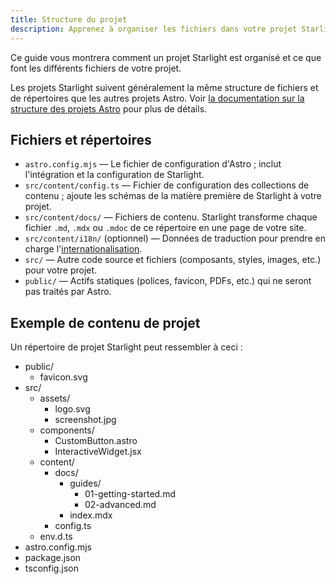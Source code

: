 ```yaml
---
title: Structure du projet
description: Apprenez à organiser les fichiers dans votre projet Starlight.
---
```


Ce guide vous montrera comment un projet Starlight est organisé et ce que font les différents fichiers de votre projet.

Les projets Starlight suivent généralement la même structure de fichiers et de répertoires que les autres projets Astro. Voir [la documentation sur la structure des projets Astro](https://docs.astro.build/fr/core-concepts/project-structure/) pour plus de détails.

## Fichiers et répertoires

- `astro.config.mjs` — Le fichier de configuration d'Astro ; inclut l'intégration et la configuration de Starlight.
- `src/content/config.ts` — Fichier de configuration des collections de contenu ; ajoute les schémas de la matière première de Starlight à votre projet.
- `src/content/docs/` — Fichiers de contenu. Starlight transforme chaque fichier `.md`, `.mdx` ou `.mdoc` de ce répertoire en une page de votre site.
- `src/content/i18n/` (optionnel) — Données de traduction pour prendre en charge l'[internationalisation](/fr/guides/i18n/).
- `src/` — Autre code source et fichiers (composants, styles, images, etc.) pour votre projet.
- `public/` — Actifs statiques (polices, favicon, PDFs, etc.) qui ne seront pas traités par Astro.

## Exemple de contenu de projet

Un répertoire de projet Starlight peut ressembler à ceci :


<FileTree>

- public/
  - favicon.svg
- src/
  - assets/
    - logo.svg
    - screenshot.jpg
  - components/
    - CustomButton.astro
    - InteractiveWidget.jsx
  - content/
    - docs/
      - guides/
        - 01-getting-started.md
        - 02-advanced.md
      - index.mdx
    - config.ts
  - env.d.ts
- astro.config.mjs
- package.json
- tsconfig.json

</FileTree>
